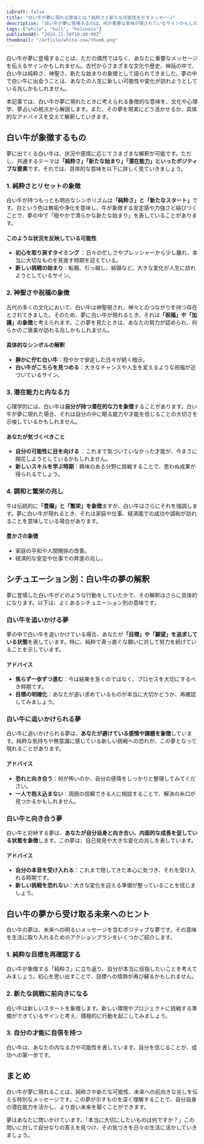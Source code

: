 ```yaml
---
isDraft: false
title: "白い牛が夢に現れる意味とは？純粋さと新たな可能性を示すメッセージ"
description: "白い牛が夢に登場するのは、何か重要な意味が隠されているサインかもしれません。文化的背景や心理学の象徴に基づき、白い牛が示す夢占いの解釈と、未来へのアドバイスをお届けします。"
tags: ["white", "bull", "holiness"]
publishedAt: "2024-11-28T10:00:00Z"
thumbnail: "/article/white-cow/thumb.png"
---
```


白い牛が夢に登場することは、ただの偶然ではなく、あなたに重要なメッセージを伝えるサインかもしれません。古代からさまざまな文化や歴史、神話の中で、白い牛は純粋さ、神聖さ、新たな始まりの象徴として語られてきました。夢の中で白い牛に出会うことは、あなたの人生に新しい可能性や変化が訪れようとしている兆しかもしれません。

本記事では、白い牛が夢に現れたときに考えられる象徴的な意味を、文化や心理学、夢占いの視点から解説します。また、その夢を現実にどう活かせるか、具体的なアドバイスを交えて解釈していきます。

<TableOfContents />

## 白い牛が象徴するもの

夢に出てくる白い牛は、状況や感情に応じてさまざまな解釈が可能です。ただし、共通するテーマは<strong>「純粋さ」「新たな始まり」「潜在能力」といったポジティブな要素</strong>です。それでは、具体的な意味を以下に詳しく見ていきましょう。

### 1. 純粋さとリセットの象徴

白い牛が持つもっとも明白なシンボリズムは<strong>「純粋さ」と「新たなスタート」</strong>です。白という色は無垢や浄化を意味し、牛が象徴する安定感や力強さと結びつくことで、夢の中で「穏やかで清らかな新たな始まり」を表していることがあります。

#### このような状況を反映している可能性

- <strong>初心を取り戻すタイミング</strong>
  ：日々の忙しさやプレッシャーから少し離れ、本当に大切なものを見直す時期を迎えている。
- <strong>新しい挑戦の始まり</strong>：転職、引っ越し、結婚など、大きな変化が人生に訪れようとしているサイン。

### 2. 神聖さや祝福の象徴

古代の多くの文化において、白い牛は神聖視され、神々とのつながりを持つ存在とされてきました。そのため、夢に白い牛が現れるとき、それは<strong>「祝福」や「加護」の象徴</strong>と考えられます。この夢を見たときは、あなたの努力が認められ、何らかのご褒美が訪れる兆しかもしれません。

#### 具体的なシンボルの解釈

- <strong>静かに佇む白い牛</strong>：穏やかで安定した日々が続く暗示。
- <strong>白い牛がこちらを見つめる</strong>：大きなチャンスや人生を変えるような祝福が近づいているサイン。

### 3. 潜在能力と内なる力

心理学的には、白い牛は<strong>自分が持つ潜在的な力を象徴</strong>することがあります。白い牛が夢に現れた場合、それは自分の中に眠る能力や才能を信じることの大切さを示唆しているかもしれません。

#### あなたが気づくべきこと

- <strong>自分の可能性に目を向ける</strong>
  ：これまで気づいていなかった才能が、今まさに開花しようとしているかもしれません。
- <strong>新しいスキルを学ぶ時期</strong>：興味のある分野に挑戦することで、思わぬ成果が得られるでしょう。

### 4. 調和と繁栄の兆し

牛は伝統的に<strong>「豊穣」と「繁栄」を象徴</strong>ますが、白い牛はさらにそれを強調します。夢に白い牛が現れるとき、それは家庭や仕事、経済面での成功や調和が訪れることを意味している場合があります。

#### 豊かさの象徴

- 家庭の平和や人間関係の改善。
- 経済的な安定や仕事での昇進の兆し。

## シチュエーション別：白い牛の夢の解釈

夢に登場した白い牛がどのような行動をしていたかで、その解釈はさらに具体的になります。以下は、よくあるシチュエーション別の意味です。

### 白い牛を追いかける夢

夢の中で白い牛を追いかけている場合、あなたが<strong>「目標」や「願望」を追求している状態</strong>を表しています。特に、純粋で真っ直ぐな願いに対して努力を続けていることを示しています。

#### アドバイス

- <strong>焦らず一歩ずつ進む</strong>：今は結果を急ぐのではなく、プロセスを大切にするべき時期です。
- <strong>目標の明確化</strong>：あなたが追い求めているものが本当に大切かどうか、再確認してみましょう。

### 白い牛に追いかけられる夢

白い牛に追いかけられる夢は、<strong>あなたが避けている感情や課題を象徴</strong>しています。純粋な気持ちや無意識に感じている新しい挑戦への恐れが、この夢となって現れることがあります。

#### アドバイス

- <strong>恐れと向き合う</strong>：何が怖いのか、自分の感情をしっかりと整理してみてください。
- <strong>一人で抱え込まない</strong>：周囲の信頼できる人に相談することで、解決の糸口が見つかるかもしれません。

### 白い牛と向き合う夢

白い牛と対峙する夢は、<strong>あなたが自分自身と向き合い、内面的な成長を促している状態を象徴</strong>します。この夢は、自己発見や大きな変化の兆しを表しています。

#### アドバイス

- <strong>自分の本音を受け入れる</strong>：これまで隠してきた本心に気づき、それを受け入れる時期です。
- <strong>新しい挑戦を恐れない</strong>：大きな変化を迎える準備が整っていることを信じましょう。

## 白い牛の夢から受け取る未来へのヒント

白い牛の夢は、未来への明るいメッセージを含むポジティブな夢です。その意味を生活に取り入れるためのアクションプランをいくつかご紹介します。

### 1. 純粋な目標を再確認する

白い牛が象徴する「純粋さ」に立ち返り、自分が本当に目指したいことを考えてみましょう。初心を思い出すことで、目標への情熱が再び蘇るかもしれません。

### 2. 新たな挑戦に前向きになる

白い牛は新しいスタートを象徴します。新しい環境やプロジェクトに挑戦する準備ができているサインと考え、積極的に行動を起こしてみましょう。

### 3. 自分の才能に自信を持つ

白い牛は、あなたの内なる力や可能性を表しています。自分を信じることが、成功への第一歩です。

## まとめ

白い牛が夢に現れることは、純粋さや新たな可能性、未来への前向きな兆しを伝える特別なメッセージです。この夢が示すものを深く理解することで、自分自身の潜在能力を活かし、より良い未来を築くことができます。

夢はあなたに問いかけています。「本当に大切にしたいものは何ですか？」この問いに対して自分なりの答えを見つけ、その気づきを日々の生活に活かしていきましょう。
